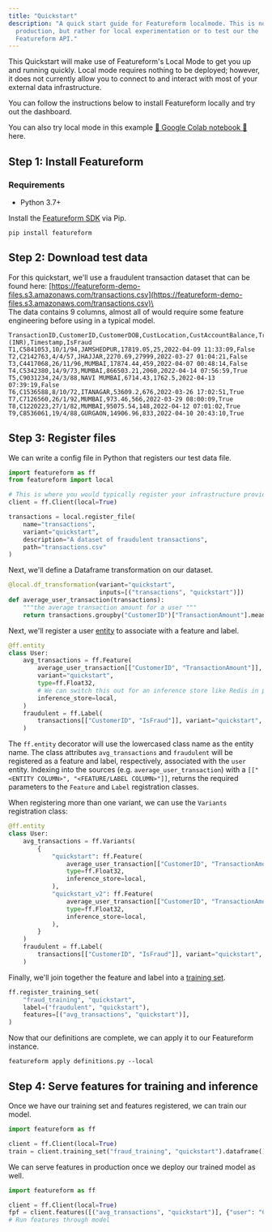 ```yaml
---
title: "Quickstart"
description: "A quick start guide for Featureform localmode. This is not meant for
  production, but rather for local experimentation or to test our the
  Featureform API."
---
```



This Quickstart will make use of Featureform's Local Mode to get you up and running quickly. Local mode requires nothing to be deployed; however, it does not currently allow you to connect to and interact with most of your external data infrastructure.

You can follow the instructions below to install Featureform locally and try out the dashboard.

You can also try local mode in this example [📔 Google Colab notebook 📔](https://colab.research.google.com/drive/1P2w49GzYT5oC2U7LkjTdsIIPo8QDRRU9?usp=sharing) here.



## Step 1: Install Featureform

### Requirements

- Python 3.7+

Install the [Featureform SDK](https://pypi.org/project/featureform/) via Pip.

```shell
pip install featureform
```

## Step 2: Download test data

For this quickstart, we'll use a fraudulent transaction dataset that can be found here: [https://featureform-demo-files.s3.amazonaws.com/transactions.csv](https://featureform-demo-files.s3.amazonaws.com/transactions.csv)\
\
The data contains 9 columns, almost all of would require some feature engineering before using in a typical model.

```csv
TransactionID,CustomerID,CustomerDOB,CustLocation,CustAccountBalance,TransactionAmount (INR),Timestamp,IsFraud
T1,C5841053,10/1/94,JAMSHEDPUR,17819.05,25,2022-04-09 11:33:09,False
T2,C2142763,4/4/57,JHAJJAR,2270.69,27999,2022-03-27 01:04:21,False
T3,C4417068,26/11/96,MUMBAI,17874.44,459,2022-04-07 00:48:14,False
T4,C5342380,14/9/73,MUMBAI,866503.21,2060,2022-04-14 07:56:59,True
T5,C9031234,24/3/88,NAVI MUMBAI,6714.43,1762.5,2022-04-13 07:39:19,False
T6,C1536588,8/10/72,ITANAGAR,53609.2,676,2022-03-26 17:02:51,True
T7,C7126560,26/1/92,MUMBAI,973.46,566,2022-03-29 08:00:09,True
T8,C1220223,27/1/82,MUMBAI,95075.54,148,2022-04-12 07:01:02,True
T9,C8536061,19/4/88,GURGAON,14906.96,833,2022-04-10 20:43:10,True
```

## Step 3: Register files

We can write a config file in Python that registers our test data file.

```python definitions.py
import featureform as ff
from featureform import local

# This is where you would typically register your infrastructure providers.
client = ff.Client(local=True)

transactions = local.register_file(
    name="transactions",
    variant="quickstart",
    description="A dataset of fraudulent transactions",
    path="transactions.csv"
)
```

Next, we'll define a Dataframe transformation on our dataset.

```python definitions.py
@local.df_transformation(variant="quickstart",
                         inputs=[("transactions", "quickstart")])
def average_user_transaction(transactions):
    """the average transaction amount for a user """
    return transactions.groupby("CustomerID")["TransactionAmount"].mean()
```

Next, we'll register a user [entity](https://docs.featureform.com/abstractions/entity) to associate with a feature and label.

```python definitions.py
@ff.entity
class User:
    avg_transactions = ff.Feature(
        average_user_transaction[["CustomerID", "TransactionAmount"]], # We can optional include the `timestamp_column` "Timestamp" here
        variant="quickstart",
        type=ff.Float32,
        # We can switch this out for an inference store like Redis in production.
        inference_store=local,
    )
    fraudulent = ff.Label(
        transactions[["CustomerID", "IsFraud"]], variant="quickstart", type=ff.Bool
    )
```

The `ff.entity` decorator will use the lowercased class name as the entity name. The class attributes `avg_transactions` and `fraudulent` will be registered as a feature and label, respectively, associated with the `user` entity. Indexing into the sources (e.g. `average_user_transaction`) with a `[["<ENTITY COLUMN>", "<FEATURE/LABEL COLUMN>"]]`, returns the required parameters to the `Feature` and `Label` registration classes.

When registering more than one variant, we can use the `Variants` registration class:

```python definitions.py
@ff.entity
class User:
    avg_transactions = ff.Variants(
        {
            "quickstart": ff.Feature(
                average_user_transaction[["CustomerID", "TransactionAmount"]],
                type=ff.Float32,
                inference_store=local,
            ),
            "quickstart_v2": ff.Feature(
                average_user_transaction[["CustomerID", "TransactionAmount"]],
                type=ff.Float32,
                inference_store=local,
            ),
        }
    )
    fraudulent = ff.Label(
        transactions[["CustomerID", "IsFraud"]], variant="quickstart", type=ff.Bool
    )
```

Finally, we'll join together the feature and label into a [training set](https://docs.featureform.com/abstractions/training-set).

```python definitions.py
ff.register_training_set(
    "fraud_training", "quickstart",
    label=("fraudulent", "quickstart"),
    features=[("avg_transactions", "quickstart")],
)
```

Now that our definitions are complete, we can apply it to our Featureform instance.

```shell
featureform apply definitions.py --local
```

## Step 4: Serve features for training and inference

Once we have our training set and features registered, we can train our model.

```python
import featureform as ff

client = ff.Client(local=True)
train = client.training_set("fraud_training", "quickstart").dataframe()
```

We can serve features in production once we deploy our trained model as well.

```python
import featureform as ff

client = ff.Client(local=True)
fpf = client.features([("avg_transactions", "quickstart")], {"user": "C1010012"})
# Run features through model
```